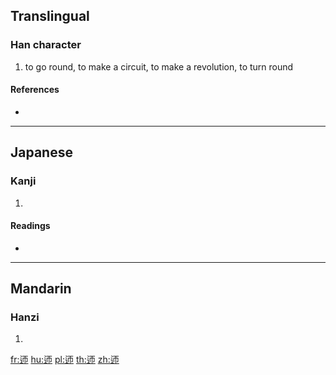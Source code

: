 {{character info/new}}
==Translingual==

===Han character===
{{Han char|rn=162|rad=辵|as=04|sn=8|four=|canj=YMLB}}

# to go round, to make a circuit, to make a revolution, to turn round

====References====
* {{Han ref|kx=1253.300|dkj=38735|dj=1736.010|hdz=63818.100|uh=8FCA|ud=36810}}

----

==Japanese==

===Kanji===
{{ja-kanji|grade=|rs=辵04}}

# {{defn|lang=ja|sort=辵04}}

====Readings====
* {{ja-readings|on=[[そう]] (sō)|kun=[[めぐる]] (meguru)|nanori=}}

----

==Mandarin==

===Hanzi===
{{cmn-hanzi|pin=[[zā]] ([[za1]])|wg=tsa<sup>1</sup>}}

# {{defn|lang=cmn|sort=辵04}}

[[fr:迊]]
[[hu:迊]]
[[pl:迊]]
[[th:迊]]
[[zh:迊]]